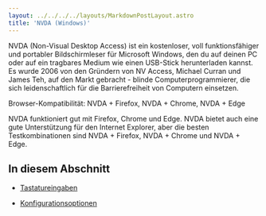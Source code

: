 ```yaml
---
layout: ../../../../layouts/MarkdownPostLayout.astro
title: 'NVDA (Windows)'
---
```


NVDA (Non-Visual Desktop Access) ist ein kostenloser, voll funktionsfähiger und
portabler Bildschirmleser für Microsoft Windows, den du auf deinen PC oder auf
ein tragbares Medium wie einen USB-Stick herunterladen kannst. Es wurde 2006 von
den Gründern von NV Access, Michael Curran und James Teh, auf den Markt
gebracht - blinde Computerprogrammierer, die sich leidenschaftlich für die
Barrierefreiheit von Computern einsetzen.

Browser-Kompatibilität: NVDA + Firefox, NVDA + Chrome, NVDA + Edge

NVDA funktioniert gut mit Firefox, Chrome und Edge. NVDA bietet auch eine gute
Unterstützung für den Internet Explorer, aber die besten Testkombinationen sind
NVDA + Firefox, NVDA + Chrome und NVDA + Edge.

## In diesem Abschnitt

- [Tastatureingaben](/tutorials/bildschirmlesegeraete/nvda/tastatureingaben)

- [Konfigurationsoptionen](/tutorials/bildschirmlesegeraete/nvda/konfigurationsoptionen)
